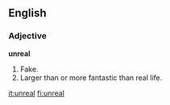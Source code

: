 ==English==

===Adjective===
'''unreal'''
# Fake.
# Larger than or more fantastic than real life.
[[it:unreal]]
[[fi:unreal]]